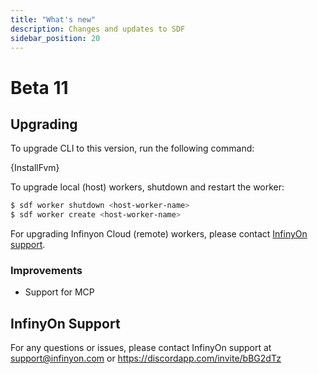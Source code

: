 ```yaml
---
title: "What's new"
description: Changes and updates to SDF
sidebar_position: 20
---
```



# Beta 11

## Upgrading 

To upgrade CLI to this version, run the following command:

<CodeBlock language="bash">{InstallFvm}</CodeBlock>

To upgrade local (host) workers, shutdown and restart the worker:

```bash
$ sdf worker shutdown <host-worker-name>
$ sdf worker create <host-worker-name>
```

For upgrading Infinyon Cloud (remote) workers, please contact [InfinyOn support](#infinyon-support).


### Improvements

- Support for MCP


## InfinyOn Support

For any questions or issues, please contact InfinyOn support at support@infinyon.com  or https://discordapp.com/invite/bBG2dTz
